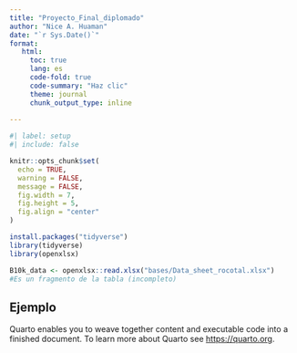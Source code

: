 ```yaml
---
title: "Proyecto_Final_diplomado"
author: "Nice A. Huaman"
date: "`r Sys.Date()`"
format: 
   html:
     toc: true
     lang: es
     code-fold: true
     code-summary: "Haz clic"
     theme: journal
     chunk_output_type: inline
   
---
```


```r

#| label: setup
#| include: false

knitr::opts_chunk$set(
  echo = TRUE,
  warning = FALSE,
  message = FALSE,
  fig.width = 7,
  fig.height = 5,
  fig.align = "center"
)

```

```r
install.packages("tidyverse")
library(tidyverse)
library(openxlsx)
```

```r
B10k_data <- openxlsx::read.xlsx("bases/Data_sheet_rocotal.xlsx")
#Es un fragmento de la tabla (incompleto)
```

## Ejemplo

Quarto enables you to weave together content and executable code into a finished document. To learn more about Quarto see <https://quarto.org>.


